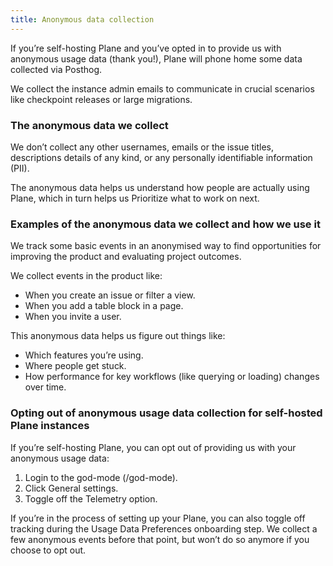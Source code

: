 ```yaml
---
title: Anonymous data collection
---
```

If you’re self-hosting Plane and you’ve opted in to provide us with anonymous usage data (thank you!), Plane will phone home some data collected via Posthog.

We collect the instance admin emails to communicate in crucial scenarios like checkpoint releases or large migrations.

### The anonymous data we collect

We don’t collect any other usernames, emails or the issue titles, descriptions details of any kind, or any personally identifiable information (PII).

The anonymous data helps us understand how people are actually using Plane, which in turn helps us Prioritize what to work on next.

### Examples of the anonymous data we collect and how we use it

We track some basic events in an anonymised way to find opportunities for improving the product and evaluating project outcomes.

We collect events in the product like:
- When you create an issue or filter a view.
- When you add a table block in a page.
- When you invite a user.

This anonymous data helps us figure out things like:
- Which features you’re using.
- Where people get stuck.
- How performance for key workflows (like querying or loading) changes over time.

### Opting out of anonymous usage data collection for self-hosted Plane instances

If you’re self-hosting Plane, you can opt out of providing us with your anonymous usage data:
1. Login to the god-mode (/god-mode).
2. Click General settings.
3. Toggle off the Telemetry option.

If you’re in the process of setting up your Plane, you can also toggle off tracking during the Usage Data Preferences onboarding step. We collect a few anonymous events before that point, but won’t do so anymore if you choose to opt out.

